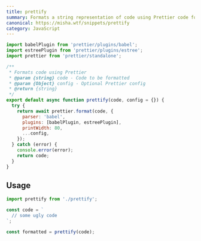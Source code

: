 ```yaml
---
title: prettify
summary: Formats a string representation of code using Prettier code formatter, for use in the browser.
canonical: https://misha.wtf/snippets/prettify
category: JavaScript
---
```


```js
import babelPlugin from 'prettier/plugins/babel';
import estreePlugin from 'prettier/plugins/estree';
import prettier from 'prettier/standalone';

/**
 * Formats code using Prettier
 * @param {string} code - Code to be formatted
 * @param {Object} config - Optional Prettier config
 * @return {string}
 */
export default async function prettify(code, config = {}) {
  try {
    return await prettier.format(code, {
      parser: 'babel',
      plugins: [babelPlugin, estreePlugin],
      printWidth: 80,
      ...config,
    });
  } catch (error) {
    console.error(error);
    return code;
  }
}
```

## Usage

```js
import prettify from './prettify';

const code = `
  // some ugly code
`;

const formatted = prettify(code);
```

